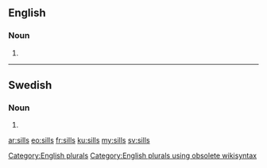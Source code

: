==English==

===Noun===
{{head|en}}

# {{plural of|sill}}

[[Category:English plurals]][[Category:English plurals using obsolete wikisyntax]]

----

==Swedish==

===Noun===
{{head|sv|noun form}}

# {{sv-noun-form-indef-gen|sill}}

[[ar:sills]]
[[eo:sills]]
[[fr:sills]]
[[ku:sills]]
[[my:sills]]
[[sv:sills]]